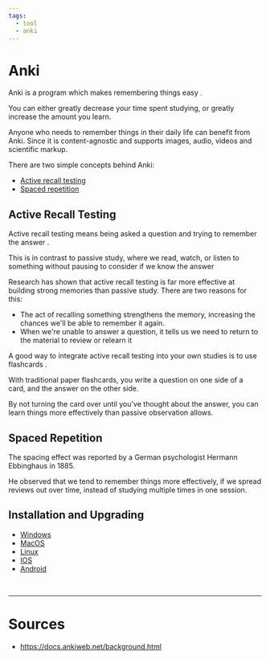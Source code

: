 ```yaml
---
tags:
  - tool
  - anki
---
```


# Anki

Anki is a <Color color="var(--secondary-font-color)"> program which makes remembering things easy </Color>.

<Color color="var(--not-require-but-good-to-know-font-color)">

You can either greatly decrease your time spent studying, or greatly increase the amount you learn.

Anyone who needs to remember things in their daily life can benefit from Anki. Since it is content-agnostic and supports images, audio, videos and scientific markup.

</Color>

There are two simple concepts behind Anki:

- [Active recall testing](#active-recall-testing)
- [Spaced repetition](#spaced-repetition)

## Active Recall Testing

Active recall testing means being <Color color="var(--secondary-font-color)"> asked a question </Color> and <Color color="var(--secondary-font-color)"> trying to remember the answer </Color>.

This is in contrast to passive study, where we read, watch, or listen to something <Color color="var(--secondary-font-color)"> without pausing to consider if we know the answer </Color>

Research has shown that active recall testing is far more effective at building strong memories than passive study. There are two reasons for this:

- The act of recalling something strengthens the memory, increasing the chances we'll be able to remember it again.
- When we're unable to answer a question, it tells us we need to return to the material to review or relearn it

A good way to integrate active recall testing into your own studies is to use <Color color="var(--secondary-font-color)"> flashcards </Color>.

With traditional paper flashcards, you write a question on one side of a card, and the answer on the other side.

By not turning the card over until you've thought about the answer, you can learn things more effectively than passive observation allows.

## Spaced Repetition

The spacing effect was reported by a German psychologist Hermann Ebbinghaus in 1885.

He observed that we tend to remember things more effectively, if we spread reviews out over time, instead of studying multiple times in one session.

## Installation and Upgrading

- [Windows](https://docs.ankiweb.net/platform/windows/installing.html)
- [MacOS](https://docs.ankiweb.net/platform/mac/installing.html)
- [Linux](https://docs.ankiweb.net/platform/linux/installing.html)
- [IOS](https://itunes.apple.com/us/app/ankimobile-flashcards/id373493387)
- [Android](https://play.google.com/store/apps/details?id=com.ichi2.anki)

<br />

---

# Sources

- https://docs.ankiweb.net/background.html
